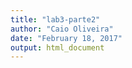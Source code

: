 ```yaml
---
title: "lab3-parte2"
author: "Caio Oliveira"
date: "February 18, 2017"
output: html_document
---
```





```r

```

